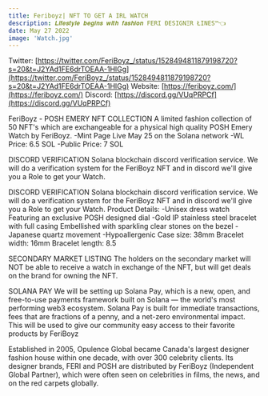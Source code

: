 ```yaml
---
title: Feriboyz| NFT TO GET A IRL WATCH
description: 𝑳𝒊𝒇𝒆𝒔𝒕𝒚𝒍𝒆 𝒃𝒆𝒈𝒊𝒏𝒔 𝒘𝒊𝒕𝒉 𝒇𝒂𝒔𝒉𝒊𝒐𝒏 FERI ÐESIGNΞR ŁINES™👈
date: May 27 2022
image: 'Watch.jpg'
---
```


Twitter: [https://twitter.com/FeriBoyz_/status/1528494811879198720?s=20&t=J2YAd1FE6drTOEAA-1HlGg](https://twitter.com/FeriBoyz_/status/1528494811879198720?s=20&t=J2YAd1FE6drTOEAA-1HlGg)
Website: [https://feriboyz.com/](https://feriboyz.com/)
Discord: [https://discord.gg/VUqPRPCf](https://discord.gg/VUqPRPCf)

FeriBoyz - POSH EMERY NFT COLLECTION
A limited fashion collection of 50 NFT's which are exchangeable for a physical high quality POSH Emery Watch by FeriBoyz.
-Mint Page Live May 25 on the Solana network
-WL Price:  6.5 SOL
-Public Price: 7 SOL

DISCORD VERIFICATION
Solana blockchain discord verification service. We will do a verification system for the FeriBoyz NFT and in discord we'll give you a Role to get your Watch. 

DISCORD VERIFICATION
Solana blockchain discord verification service. We will do a verification system for the FeriBoyz NFT and in discord we'll give you a Role to get your Watch. 
Product Details:
-Unisex dress watch Featuring an exclusive POSH designed dial 
-Gold IP stainless steel bracelet with full casing Embellished with sparkling clear stones on the bezel
-Japanese quartz movement
-Hypoallergenic Case size: 38mm Bracelet width: 16mm Bracelet length: 8.5

SECONDARY MARKET LISTING
The holders on the secondary market will NOT be able to receive a watch in exchange of the NFT, but will get deals on the brand for owning the NFT.

SOLANA PAY
We will be setting up Solana Pay, which is a new, open, and free-to-use payments framework built on Solana — the world's most performing web3 ecosystem. Solana Pay is built for immediate transactions, fees that are fractions of a penny, and a net-zero environmental impact. This will be used to give our community easy access to their favorite products by FeriBoyz 


 Established in 2005, Opulence Global became Canada's largest designer fashion house within one decade, with over 300 celebrity clients. Its designer brands, FERI and POSH are distributed by FeriBoyz (Independent Global Partner), which were often seen on celebrities in films, the news, and on the red carpets globally.